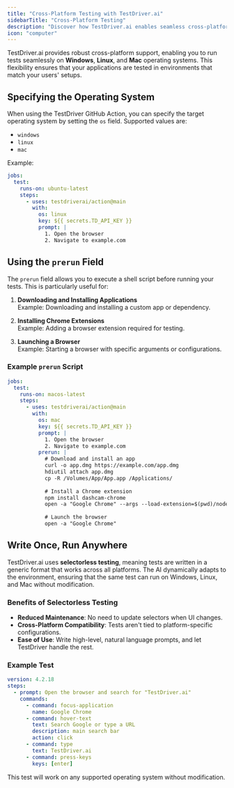 ```yaml
---
title: "Cross-Platform Testing with TestDriver.ai"
sidebarTitle: "Cross-Platform Testing"
description: "Discover how TestDriver.ai enables seamless cross-platform testing across Windows, Linux, and Mac operating systems."
icon: "computer"
---
```


TestDriver.ai provides robust cross-platform support, enabling you to run tests seamlessly on **Windows**, **Linux**, and **Mac** operating systems. This flexibility ensures that your applications are tested in environments that match your users' setups.

## Specifying the Operating System

When using the TestDriver GitHub Action, you can specify the target operating system by setting the `os` field. Supported values are:

- `windows`
- `linux`
- `mac`

Example:

```yaml
jobs:
  test:
    runs-on: ubuntu-latest
    steps:
      - uses: testdriverai/action@main
        with:
          os: linux
          key: ${{ secrets.TD_API_KEY }}
          prompt: |
            1. Open the browser
            2. Navigate to example.com

```

## Using the `prerun` Field

The `prerun` field allows you to execute a shell script before running your tests. This is particularly useful for:

1. **Downloading and Installing Applications**  
   Example: Downloading and installing a custom app or dependency.

2. **Installing Chrome Extensions**  
   Example: Adding a browser extension required for testing.

3. **Launching a Browser**  
   Example: Starting a browser with specific arguments or configurations.

### Example `prerun` Script

```yaml
jobs:
  test:
    runs-on: macos-latest
    steps:
      - uses: testdriverai/action@main
        with:
          os: mac
          key: ${{ secrets.TD_API_KEY }}
          prompt: |
            1. Open the browser
            2. Navigate to example.com
          prerun: |
            # Download and install an app
            curl -o app.dmg https://example.com/app.dmg
            hdiutil attach app.dmg
            cp -R /Volumes/App/App.app /Applications/
            
            # Install a Chrome extension
            npm install dashcam-chrome
            open -a "Google Chrome" --args --load-extension=$(pwd)/node_modules/dashcam-chrome/build
            
            # Launch the browser
            open -a "Google Chrome"

```

## Write Once, Run Anywhere

TestDriver.ai uses **selectorless testing**, meaning tests are written in a generic format that works across all platforms. The AI dynamically adapts to the environment, ensuring that the same test can run on Windows, Linux, and Mac without modification.

### Benefits of Selectorless Testing

- **Reduced Maintenance**: No need to update selectors when UI changes.
- **Cross-Platform Compatibility**: Tests aren't tied to platform-specific configurations.
- **Ease of Use**: Write high-level, natural language prompts, and let TestDriver handle the rest.

### Example Test

```yaml
version: 4.2.18
steps:
  - prompt: Open the browser and search for "TestDriver.ai"
    commands:
      - command: focus-application
        name: Google Chrome
      - command: hover-text
        text: Search Google or type a URL
        description: main search bar
        action: click
      - command: type
        text: TestDriver.ai
      - command: press-keys
        keys: [enter]

```

This test will work on any supported operating system without modification.
